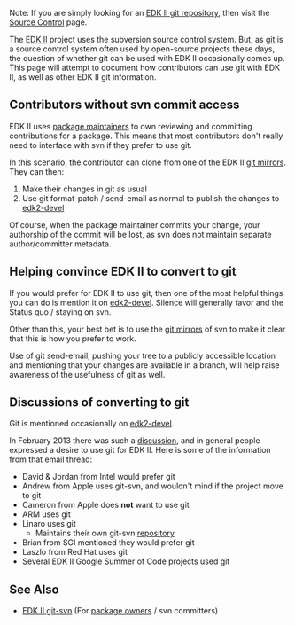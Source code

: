 Note: If you are simply looking for an
[[Source Control|EDK II git repository]],
then visit the [[Source Control]] page.

The [http://www.tianocore.org/edk2/ EDK II] project uses the subversion source control system.
But, as [http://git-scm.org git] is a source control system often
used by open-source projects these days, the question of whether git
can be used with EDK II occasionally comes up.
This page will attempt to document how contributors can use git with
EDK II, as well as other EDK II git information.

== Contributors without svn commit access ==

EDK II uses [[EDKII Packages|package maintainers]] to own
reviewing and committing contributions for a package. This
means that most contributors don't really need to interface
with svn if they prefer to use git.

In this scenario, the contributor can clone from one of the
EDK II [[Source Control|git mirrors]]. They can then:
# Make their changes in git as usual
# Use git format-patch / send-email as normal to publish the changes to [[edk2-devel]]

Of course, when the package maintainer commits your change,
your authorship of the commit will be lost, as svn does not
maintain separate author/committer metadata.

== Helping convince EDK II to convert to git ==

If you would prefer for EDK II to use git, then one of the
most helpful things you can do is mention it on [[edk2-devel]].
Silence will generally favor and the Status quo / staying on svn.

Other than this, your best bet is to use the
[[Source Control|git mirrors]] of svn to make it clear that
this is how you prefer to work.

Use of git send-email, pushing your tree to a publicly accessible
location and mentioning that your changes are available in a
branch, will help raise awareness of the usefulness of git as well.

== Discussions of converting to git ==

Git is mentioned occasionally on [[edk2-devel]].

In February 2013 there was such a
[https://sourceforge.net/mailarchive/message.php?msg_id=30431526 discussion],
and in general people expressed a desire to use git for EDK II.
Here is some of the information from that email thread:
* David & Jordan from Intel would prefer git
* Andrew from Apple uses git-svn, and wouldn't mind if the project move to git
* Cameron from Apple does '''not''' want to use git
* ARM uses git
* Linaro uses git
** Maintains their own git-svn [http://git.linaro.org/gitweb?p=mirror/edk2/edk2.git;a=summary repository]
* Brian from SGI mentioned they would prefer git
* Laszlo from Red Hat uses git
* Several EDK II Google Summer of Code projects used git

== See Also ==
* [[EDK II git-svn]] (For [[EDKII Packages|package owners]] / svn committers)

<!-- [[Category:EDKII]] -->
<!-- [[Category:git]] -->